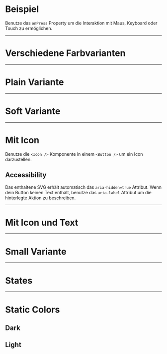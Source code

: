 # Beispiel

Benutze das `onPress` Property um die Interaktion mit Maus, Keyboard oder Touch
zu ermöglichen.

<LiveCodeEditor />

---

# Verschiedene Farbvarianten

<LiveCodeEditor example="colors" editorCollapsed />

---

# Plain Variante

<LiveCodeEditor example="plain" editorCollapsed />

---

# Soft Variante

<LiveCodeEditor example="soft" editorCollapsed />

---

# Mit Icon

Benutze die `<Icon />` Komponente in einem `<Button />` um ein Icon
darzustellen.

## Accessibility

Das enthaltene SVG erhält automatisch das `aria-hidden=true` Attribut. Wenn dein
Button keinen Text enthält, benutze das `aria-label` Attribut um die hinterlegte
Aktion zu beschreiben.

<LiveCodeEditor example="icon" editorCollapsed />

---

# Mit Icon und Text

<LiveCodeEditor example="iconText" editorCollapsed />

---

# Small Variante

<LiveCodeEditor example="small" editorCollapsed />

---

# States

<LiveCodeEditor example="states" editorCollapsed />

---

# Static Colors

## Dark

<LiveCodeEditor example="dark" lightBackground editorCollapsed />

## Light

<LiveCodeEditor example="light" darkBackground editorCollapsed />
